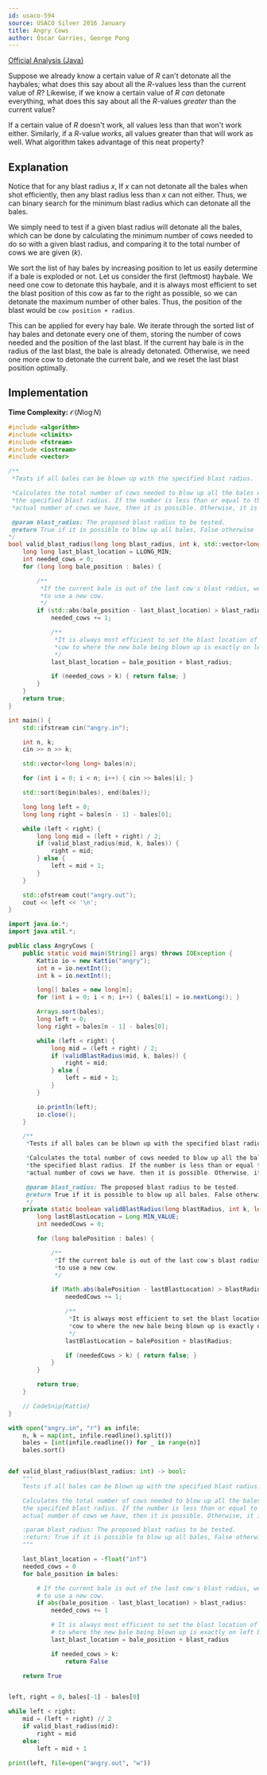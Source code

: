 ```yaml
---
id: usaco-594
source: USACO Silver 2016 January
title: Angry Cows
author: Óscar Garries, George Pong
---
```


[Official Analysis (Java)](http://www.usaco.org/current/data/sol_angry_silver_jan16.html)

<Spoiler title="Hint 1">

Suppose we already know a certain value of $R$ can't detonate all the haybales; what does this say about all the $R$-values less than the current value of $R$?
Likewise, if we know a certain value of $R$ *can* detonate everything, what does this say about all the $R$-values *greater* than the current value?

</Spoiler>

<Spoiler title="Hint 2">

If a certain value of $R$ doesn't work, all values less than that won't work either.
Similarly, if a $R$-value *works*, all values greater than that will work as well.
What algorithm takes advantage of this neat property?

</Spoiler>

<Spoiler title="Solution">

## Explanation

Notice that for any blast radius $x$, If $x$ can not detonate all the bales when shot efficiently, then any blast radius less than $x$ can not either. Thus, we can binary search for the minimum blast radius which can detonate all the bales.

We simply need to test if a given blast radius will detonate all the bales, which can be done by calculating the minimum number of cows needed to do so with a given blast radius, and comparing it to the total number of cows we are given ($k$).

We sort the list of hay bales by increasing position to let us easily determine if a bale is exploded or not. Let us consider the first (leftmost) haybale. We need one cow to detonate this haybale, and it is always most efficient to set the blast position of this cow as far to the right as possible, so we can detonate the maximum number of other bales. Thus, the position of the blast would be `cow position + radius`.

This can be applied for every hay bale. We iterate through the sorted list of hay bales and detonate every one of them, storing the number of cows needed and the position of the last blast. If the current hay bale is in the radius of the last blast, the bale is already detonated. Otherwise, we need one more cow to detonate the current bale, and we reset the last blast position optimally.

## Implementation

**Time Complexity:** $\mathcal{O}(N \log N)$

<LanguageSection>
<CPPSection>

```cpp
#include <algorithm>
#include <climits>
#include <fstream>
#include <iostream>
#include <vector>

/**
 *Tests if all bales can be blown up with the specified blast radius.

 *Calculates the total number of cows needed to blow up all the bales with
 *the specified blast radius. If the number is less than or equal to the
 *actual number of cows we have, then it is possible. Otherwise, it is not.

 @param blast_radius: The proposed blast radius to be tested.
 @return True if it is possible to blow up all bales, False otherwise
*/
bool valid_blast_radius(long long blast_radius, int k, std::vector<long long> bales) {
	long long last_blast_location = LLONG_MIN;
	int needed_cows = 0;
	for (long long bale_position : bales) {

		/**
		 *If the current bale is out of the last cow's blast radius, we need
		 *to use a new cow.
		 */
		if (std::abs(bale_position - last_blast_location) > blast_radius) {
			needed_cows += 1;

			/**
			 *It is always most efficient to set the blast location of the current
			 *cow to where the new bale being blown up is exactly on left boundary
			 */
			last_blast_location = bale_position + blast_radius;

			if (needed_cows > k) { return false; }
		}
	}
	return true;
}

int main() {
	std::ifstream cin("angry.in");

	int n, k;
	cin >> n >> k;

	std::vector<long long> bales(n);

	for (int i = 0; i < n; i++) { cin >> bales[i]; }

	std::sort(begin(bales), end(bales));

	long long left = 0;
	long long right = bales[n - 1] - bales[0];

	while (left < right) {
		long long mid = (left + right) / 2;
		if (valid_blast_radius(mid, k, bales)) {
			right = mid;
		} else {
			left = mid + 1;
		}
	}

	std::ofstream cout("angry.out");
	cout << left << '\n';
}
```

</CPPSection>
<JavaSection>

```java
import java.io.*;
import java.util.*;

public class AngryCows {
	public static void main(String[] args) throws IOException {
		Kattio io = new Kattio("angry");
		int n = io.nextInt();
		int k = io.nextInt();

		long[] bales = new long[n];
		for (int i = 0; i < n; i++) { bales[i] = io.nextLong(); }

		Arrays.sort(bales);
		long left = 0;
		long right = bales[n - 1] - bales[0];

		while (left < right) {
			long mid = (left + right) / 2;
			if (validBlastRadius(mid, k, bales)) {
				right = mid;
			} else {
				left = mid + 1;
			}
		}

		io.println(left);
		io.close();
	}

	/**
	 *Tests if all bales can be blown up with the specified blast radius.

	 *Calculates the total number of cows needed to blow up all the bales with
	 *the specified blast radius. If the number is less than or equal to the
	 *actual number of cows we have, then it is possible. Otherwise, it is not.

	 @param blast_radius: The proposed blast radius to be tested.
	 @return True if it is possible to blow up all bales, False otherwise
	 */
	private static boolean validBlastRadius(long blastRadius, int k, long bales[]) {
		long lastBlastLocation = Long.MIN_VALUE;
		int neededCows = 0;

		for (long balePosition : bales) {

			/**
			 *If the current bale is out of the last cow's blast radius, we need
			 *to use a new cow.
			 */

			if (Math.abs(balePosition - lastBlastLocation) > blastRadius) {
				neededCows += 1;

				/**
				 *It is always most efficient to set the blast location of the current
				 *cow to where the new bale being blown up is exactly on left boundary
				 */
				lastBlastLocation = balePosition + blastRadius;

				if (neededCows > k) { return false; }
			}
		}

		return true;
	}

	// CodeSnip{Kattio}
}
```

</JavaSection>
<PySection>

```py
with open("angry.in", "r") as infile:
	n, k = map(int, infile.readline().split())
	bales = [int(infile.readline()) for _ in range(n)]
	bales.sort()


def valid_blast_radius(blast_radius: int) -> bool:
	"""
	Tests if all bales can be blown up with the specified blast radius.

	Calculates the total number of cows needed to blow up all the bales with
	the specified blast radius. If the number is less than or equal to the
	actual number of cows we have, then it is possible. Otherwise, it is not.

	:param blast_radius: The proposed blast radius to be tested.
	:return: True if it is possible to blow up all bales, False otherwise
	"""

	last_blast_location = -float("inf")
	needed_cows = 0
	for bale_position in bales:

		# If the current bale is out of the last cow's blast radius, we need
		# to use a new cow.
		if abs(bale_position - last_blast_location) > blast_radius:
			needed_cows += 1

			# It is always most efficient to set the blast location of the current cow
			# to where the new bale being blown up is exactly on left boundary.
			last_blast_location = bale_position + blast_radius

			if needed_cows > k:
				return False

	return True


left, right = 0, bales[-1] - bales[0]

while left < right:
	mid = (left + right) // 2
	if valid_blast_radius(mid):
		right = mid
	else:
		left = mid + 1

print(left, file=open("angry.out", "w"))
```

</PySection>
</LanguageSection>

</Spoiler>
